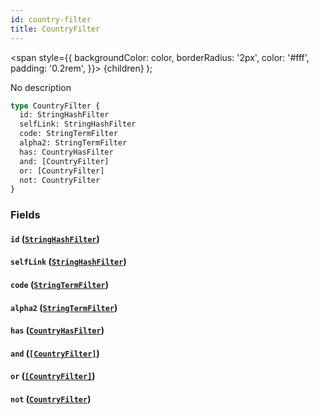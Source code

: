 ```yaml
---
id: country-filter
title: CountryFilter
---
```


<span
style={{
      backgroundColor: color,
      borderRadius: '2px',
      color: '#fff',
      padding: '0.2rem',
    }}>
{children}
</span>
);

No description

```graphql
type CountryFilter {
  id: StringHashFilter
  selfLink: StringHashFilter
  code: StringTermFilter
  alpha2: StringTermFilter
  has: CountryHasFilter
  and: [CountryFilter]
  or: [CountryFilter]
  not: CountryFilter
}
```

### Fields

#### `id` ([`StringHashFilter`](/docs/schema/inputs/string-hash-filter))

#### `selfLink` ([`StringHashFilter`](/docs/schema/inputs/string-hash-filter))

#### `code` ([`StringTermFilter`](/docs/schema/inputs/string-term-filter))

#### `alpha2` ([`StringTermFilter`](/docs/schema/inputs/string-term-filter))

#### `has` ([`CountryHasFilter`](/docs/schema/enums/country-has-filter))

#### `and` ([`[CountryFilter]`](/docs/schema/inputs/country-filter))

#### `or` ([`[CountryFilter]`](/docs/schema/inputs/country-filter))

#### `not` ([`CountryFilter`](/docs/schema/inputs/country-filter))
